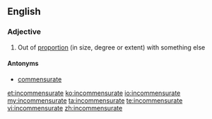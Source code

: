 ==English==

===Adjective===
{{en-adj}}

# Out of [[proportion]] (in size, degree or extent) with something else

====Antonyms====
* [[commensurate]]

[[et:incommensurate]]
[[ko:incommensurate]]
[[io:incommensurate]]
[[my:incommensurate]]
[[ta:incommensurate]]
[[te:incommensurate]]
[[vi:incommensurate]]
[[zh:incommensurate]]